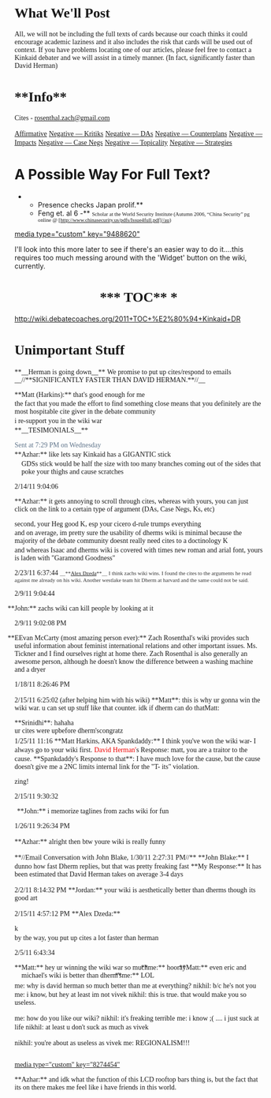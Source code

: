 =<span style="font-family: 'Times New Roman',Times,serif;">What We'll Post</span>= 

<span style="font-family: 'Times New Roman',Times,serif;"> All, we will not be including the full texts of cards because our coach thinks it could encourage academic laziness and it also includes the risk that cards will be used out of context. If you have problems locating one of our articles, please feel free to contact a Kinkaid debater and we will assist in a timely manner. (In fact, significantly faster than David Herman)</span>

=<span style="font-family: 'Times New Roman',Times,serif;">**Info**</span>= 

<span style="font-family: 'Times New Roman',Times,serif;">Cites - [[mailto:rosenthal.zach@gmail.com|rosenthal.zach@gmail.com]]</span>

<span style="font-family: 'Times New Roman',Times,serif;">[[2010-2011 — Kinkaid (TX) — Vivek Datla & Zach Rosenthal — Affirmative|Affirmative]]</span>
<span style="font-family: 'Times New Roman',Times,serif;">[[2010-2011 — Kinkaid (TX) — Vivek Datla & Zach Rosenthal — Negative — Kritiks|Negative — Kritiks]]</span>
<span style="font-family: 'Times New Roman',Times,serif;">[[2010-2011 — Kinkaid (TX) — Vivek Datla & Zach Rosenthal — Negative — DAs|Negative — DAs]]</span>
<span style="font-family: 'Times New Roman',Times,serif;">[[2010-2011 — Kinkaid (TX) — Vivek Datla & Zach Rosenthal — Negative — Counterplans|Negative — Counterplans]]</span>
<span style="font-family: 'Times New Roman',Times,serif;">[[2010-2011 — Kinkaid (TX) — Vivek Datla & Zach Rosenthal — Negative — Impacts|Negative — Impacts]]</span>
<span style="font-family: 'Times New Roman',Times,serif;">[[2010-2011 — Kinkaid (TX) — Vivek Datla & Zach Rosenthal — Negative — Case Negs|Negative — Case Negs]]</span>
<span style="font-family: 'Times New Roman',Times,serif;">[[2010-2011 — Kinkaid (TX) — Vivek Datla & Zach Rosenthal — Negative — Topicality|Negative — Topicality]]</span>
<span style="font-family: 'Times New Roman',Times,serif;">[[2010-2011 — Kinkaid (TX) — Vivek Datla & Zach Rosenthal — Negative — Strategies|Negative — Strategies]]</span>

=A Possible Way For Full Text?= 

**Presence checks Japan prolif.**
**Feng et. al 6 -** <span style="font-family: 'Times New Roman'; font-size: 8pt;">Scholar at the World Security Institute (Autumn 2006, “China Security” pg online @ [http://www.chinasecurity.us/pdfs/Issue4full.pdf]//au) </span>
[[media type="custom" key="9488620"]]

I'll look into this more later to see if there's an easier way to do it....this requires too much messing around with the 'Widget' button on the wiki, currently.

=<span style="display: block; text-align: center;"><span style="font-family: 'Times New Roman',Times,serif;">*** TOC** *</span></span>= 

http://wiki.debatecoaches.org/2011+TOC+%E2%80%94+Kinkaid+DR

=<span style="font-family: 'Times New Roman',Times,serif;">Unimportant Stuff</span>= 

<span style="font-family: 'Times New Roman',Times,serif;">**__Herman is going down__**</span>
<span style="font-family: 'Times New Roman',Times,serif;"> We promise to put up cites/respond to emails __//**SIGNIFICANTLY FASTER THAN DAVID HERMAN.**//__</span>


<span style="display: block; margin-bottom: 0.2em;"><span style="font-family: 'Times New Roman',Times,serif;">**Matt (Harkins):** that's good enough for me</span></span><span style="display: block; margin-bottom: 0.2em; text-align: left;"><span style="font-family: 'Times New Roman',Times,serif;">the fact that you made the effort to find something close means that you definitely are the most hospitable cite giver in the debate community</span></span><span style="display: block; margin-bottom: 0.2em; text-align: left;"><span style="font-family: 'Times New Roman',Times,serif;">i re-support you in the wiki war</span></span><span style="display: block; margin-bottom: 0.2em; text-align: left;"> </span>
<span style="font-family: 'Times New Roman',Times,serif;">**__TESIMONIALS__**</span>


<span style="color: #60758b; display: block; margin-bottom: 0.2em; margin-left: 1em;"><span style="display: block; font-family: 'Times New Roman',Times,serif; text-indent: -1em;">Sent at 7:29 PM on Wednesday</span></span><span style="display: block; margin-left: 1em;"><span style="font-family: 'Times New Roman',Times,serif;"><span style="display: block; margin-bottom: 0.2em;"><span class="kn" style="margin-left: -1em; zoom: 1;">**Azhar:** </span> like lets say Kinkaid has a GIGANTIC stick</span><span style="display: block; margin-bottom: 0.2em; text-align: left;">GDSs stick would be half the size with too many branches coming out of the sides that poke your thighs and cause scratches </span></span></span>

<span style="font-family: 'Times New Roman',Times,serif;"> 2/14/11 9:04:06</span>

<span style="font-family: 'Times New Roman',Times,serif;">**Azhar:** it gets annoying to scroll through cites, whereas with yours, you can just click on the link to a certain type of argument (DAs, Case Negs, Ks, etc)</span>

<span style="display: block; margin-bottom: 0.2em;"><span style="font-family: 'Times New Roman',Times,serif;">second, your Heg good K, esp your cicero d-rule trumps everything</span></span><span style="display: block; margin-bottom: 0.2em; text-align: left;"><span style="font-family: 'Times New Roman',Times,serif;">and on average, im pretty sure the usability of dherms wiki is minimal because the majority of the debate community doesnt really need cites to a doctinology K</span></span><span style="display: block; margin-bottom: 0.2em; text-align: left;"> </span>
<span style="font-family: 'Times New Roman',Times,serif; line-height: normal;">and whereas Isaac and dherms wiki is covered with times new roman and arial font, yours is laden with "Garamond Goodness"</span>

<span style="font-family: 'Times New Roman',Times,serif;"> 2/23/11 6:37:44 </span>
<span style="color: #333333; font-family: 'Times New Roman',Times,serif; font-size: 11px; line-height: normal;">__**<span style="color: #3b5998; cursor: pointer;">[[http://www.facebook.com/AlexanderD|Alex Dzeda]]</span>**__ I think zachs wiki wins. I found the cites to the arguments he read against me already on his wiki. Another westlake team hit Dherm at harvard and the same could not be said.</span>

<span style="font-family: 'Times New Roman',Times,serif;"> 2/9/11 9:04:44</span>

<span style="font-family: 'Times New Roman',Times,serif; line-height: normal;"><span class="kn" style="margin-left: -1em;">**John:** </span> zachs wiki can kill people by looking at it</span>

<span style="font-family: 'Times New Roman',Times,serif;"> 2/9/11 9:02:08 PM</span>

<span style="font-family: 'Times New Roman',Times,serif; line-height: normal;"> <span class="kn" style="margin-left: -1em;">**EEvan McCarty (most amazing person ever):** </span> Zach Rosenthal's wiki provides such useful information about feminist international relations and other important issues. Ms. Tickner and I find ourselves right at home there. Zach Rosenthal is also generally an awesome person, although he doesn't know the difference between a washing machine and a dryer</span>

<span style="font-family: 'Times New Roman',Times,serif;"> 1/18/11 8:26:46 PM</span>

<span style="font-family: 'Times New Roman',Times,serif;"> 2/15/11 6:25:02 (after helping him with his wiki)</span>
<span style="font-family: 'Times New Roman',Times,serif; line-height: normal;">**Matt**: this is why ur gonna win the wiki war. u can set up stuff like that counter. idk if dherm can do thatMatt: </span>


<span style="font-family: 'Times New Roman',Times,serif;">**Srinidhi**: hahaha</span>
<span style="display: block; margin-bottom: 0.2em; text-align: left;"><span style="font-family: 'Times New Roman',Times,serif;">ur cites were upbefore dherm'scongratz </span></span>
<span style="font-family: 'Times New Roman',Times,serif;"> 1/25/11 11:16</span>
<span style="font-family: 'Times New Roman',Times,serif;">**Matt Harkins, AKA Spankdaddy:** <span style="border-collapse: collapse; line-height: normal;">I think you've won the wiki war- I always go to your wiki first.</span></span>
<span style="font-family: 'Times New Roman',Times,serif;"><span style="border-collapse: collapse; color: #f00000; line-height: normal;">David Herman'</span>s Response: <span style="border-collapse: collapse; line-height: normal;">matt, you are a traitor to the cause.</span></span>
<span style="border-collapse: collapse; font-family: 'Times New Roman',Times,serif; line-height: normal;">**Spankdaddy's Response to that**: I have much love for the cause, but the cause doesn't give me a 2NC limits internal link for the "T- its" violation.</span>

<span style="border-collapse: collapse; font-family: 'Times New Roman',Times,serif; line-height: normal;">zing!</span>

<span style="font-family: 'Times New Roman',Times,serif;"> 2/15/11 9:30:32</span>

<span style="display: block; padding-left: 5px; padding-right: 5px;"><span style="display: block; font-family: 'Times New Roman',Times,serif; margin-bottom: 0.2em; margin-left: 1em;"><span class="kn" style="margin-left: -1em; zoom: 1;">**John:** </span> i memorize taglines from zachs wiki for fun</span>



</span>

<span style="font-family: 'Times New Roman',Times,serif;"> 1/26/11 9:26:34 PM</span>

<span style="font-family: 'Times New Roman',Times,serif;">**Azhar:** alright then</span>
<span style="font-family: 'Times New Roman',Times,serif;"> btw youre wiki is really funny</span>

<span style="font-family: 'Times New Roman',Times,serif;">**//Email Conversation with John Blake, 1/30/11 2:27:31 PM//**</span>
<span style="font-family: 'Times New Roman',Times,serif;">**John Blake:** I dunno how fast Dherm replies, but that was pretty freaking fast</span>
<span style="font-family: 'Times New Roman',Times,serif;">**My Response:** It has been estimated that David Herman takes on average 3-4 days</span>

<span style="font-family: 'Times New Roman',Times,serif;"> 2/2/11 8:14:32 PM</span>
<span style="font-family: 'Times New Roman',Times,serif;">**Jordan:** your wiki is aesthetically better than dherms though</span>
<span style="font-family: 'Times New Roman',Times,serif;"> its good art</span>

<span style="font-family: 'Times New Roman',Times,serif;"> 2/15/11 4:57:12 PM</span>
<span style="font-family: 'Times New Roman',Times,serif;">**Alex Dzeda:**</span>

<span style="display: block; margin-bottom: 0.2em;"><span style="font-family: 'Times New Roman',Times,serif;">k</span></span><span style="display: block; margin-bottom: 0.2em; text-align: left;"><span style="font-family: 'Times New Roman',Times,serif;">by the way, you put up cites a lot faster than herman</span></span><span style="display: block; margin-bottom: 0.2em; text-align: left;"> </span>

<span style="font-family: 'Times New Roman',Times,serif;"> 2/5/11 6:43:34</span>

<span style="display: block; margin-bottom: 0.2em; margin-left: 1em;"><span style="font-family: 'Times New Roman',Times,serif;"><span class="kn" style="margin-left: -1em;">**Matt:** </span> hey ur winning the wiki war so much<span class="kn" style="margin-left: -1em;">**me:** </span> hooray<span class="kn" style="margin-left: -1em;">**Matt:** </span> even eric and michael's wiki is better than dherm's<span class="kn" style="margin-left: -1em;">**me:** </span> LOL</span></span>
<span style="font-family: 'Times New Roman',Times,serif; margin: 0px; padding: 0px;">me: why is david herman so much better than me at everything?</span>
<span style="font-family: 'Times New Roman',Times,serif; margin: 0px; padding: 0px;">nikhil: b/c he's not you</span>
<span style="font-family: 'Times New Roman',Times,serif; margin: 0px; padding: 0px;">me: i know, but hey at least im not vivek</span>
<span style="font-family: 'Times New Roman',Times,serif; margin: 0px; padding: 0px;">nikhil: this is true. that would make you so useless.</span>

<span style="font-family: 'Times New Roman',Times,serif; margin: 0px; padding: 0px;">me: how do you like our wiki?</span>
<span style="font-family: 'Times New Roman',Times,serif; margin: 0px; padding: 0px;">nikhil: it's freaking terrible</span>
<span style="font-family: 'Times New Roman',Times,serif; margin: 0px; padding: 0px;">me: i know ;( .... i just suck at life</span>
<span style="font-family: 'Times New Roman',Times,serif; margin: 0px; padding: 0px;">nikhil: at least u don't suck as much as vivek</span>

<span style="font-family: 'Times New Roman',Times,serif; margin: 0px; padding: 0px;">nikhil: you're about as useless as vivek</span>
<span style="font-family: 'Times New Roman',Times,serif; margin: 0px; padding: 0px;">me: REGIONALISM!!!</span>

<span style="display: block; line-height: 0px; margin-bottom: 0.2em; margin-left: 1em; overflow-x: hidden; overflow-y: hidden;"><span style="font-family: 'Times New Roman',Times,serif;"> ﻿</span></span>

<span style="font-family: 'Times New Roman',Times,serif;">[[media type="custom" key="8274454"]]</span>

<span style="font-family: 'Times New Roman',Times,serif;">**<span style="line-height: normal;">Azhar:</span>** <span style="line-height: normal;">and idk what the function of this LCD rooftop bars thing is, but the fact that its on there makes me feel like i have friends in this world.</span></span>
